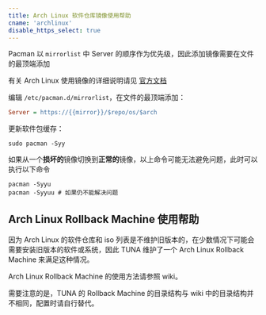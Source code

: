 ```yaml
---
title: Arch Linux 软件仓库镜像使用帮助
cname: 'archlinux'
disable_https_select: true
---
```


Pacman 以 `mirrorlist` 中 Server 的顺序作为优先级，因此添加镜像需要在文件的最顶端添加

有关 Arch Linux 使用镜像的详细说明请见 [官方文档](https://wiki.archlinux.org/title/mirrors)

编辑 `/etc/pacman.d/mirrorlist`，在文件的最顶端添加：

<CodeBlock>

```ini
Server = https://{{mirror}}/$repo/os/$arch
```

</CodeBlock>

更新软件包缓存：

```shell
sudo pacman -Syy
```

如果从一个**损坏的**镜像切换到**正常的**镜像，以上命令可能无法避免问题，此时可以执行以下命令

```shell
pacman -Syyu
pacman -Syyuu # 如果仍不能解决问题
```

## Arch Linux Rollback Machine 使用帮助

因为 Arch Linux 的软件仓库和 iso 列表是不维护旧版本的，在少数情况下可能会需要安装旧版本的软件或系统，因此 TUNA 维护了一个 Arch Linux Rollback Machine 来满足这种情况。

Arch Linux Rollback Machine 的使用方法请参照 wiki。

需要注意的是，TUNA 的 Rollback Machine 的目录结构与 wiki 中的目录结构并不相同，配置时请自行替代。
